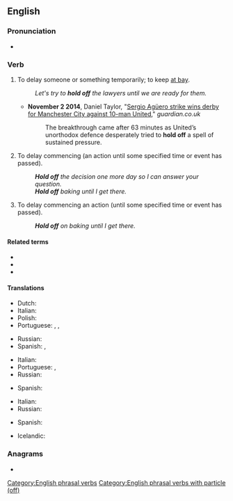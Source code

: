 {{also|holdoff}}
==English==

===Pronunciation===
* {{audio|en|en-au-hold off.ogg|Audio (AU)}}

===Verb===
{{en-verb|holds off|holding off|held off}}

# {{lb|en|idiomatic|transitive}} To delay someone or something temporarily; to keep [[at bay]].
#: ''Let's try to '''hold off''' the lawyers until we are ready for them.''
#* '''November 2 2014''', Daniel Taylor, "[http://www.theguardian.com/football/2014/nov/02/manchester-city-manchester-united-premier-league-match-report Sergio Agüero strike wins derby for Manchester City against 10-man United]," ''guardian.co.uk''
#*: The breakthrough came after 63 minutes as United’s unorthodox defence desperately tried to '''hold off''' a spell of sustained pressure.
# {{lb|en|idiomatic|transitive}} To delay commencing (an action until some specified time or event has passed).
#: '''''Hold off''' the decision one more day so I can answer your question.''
#: '''''Hold off''' baking until I get there.''
# {{lb|en|idiomatic|intransitive}} To delay commencing an action (until some specified time or event has passed).
#: '''''Hold off''' on baking until I get there.''

====Related terms====
* {{l|en|hold up}}
* {{l|en|hold it}}
* {{l|en|forhold}}

====Translations====
{{trans-top|to delay someone or something}}
* Dutch: {{t+|nl|tegenhouden}}
* Italian: {{t+|it|ritardare}}
* Polish: {{t+|pl|odroczyć}}
* Portuguese: {{t+|pt|deter}}, {{t+|pt|reter}}, {{t+|pt|segurar}}
{{trans-mid}}
* Russian: {{t+|ru|откла́дывать}}
* Spanish: {{t+|es|posponer}}, {{t+|es|retrasar}}
{{trans-bottom}}

{{trans-top|to delay commencing}}
* Italian: {{t+|it|posporre}}
* Portuguese: {{t+|pt|deter}}, {{t+|pt|segurar}}
* Russian: {{t+|ru|откла́дывать}}
{{trans-mid}}
* Spanish: {{t+|es|posponer}}
{{trans-bottom}}

{{trans-top|To delay commencing an action}}
* Italian: {{t+|it|attendere}}
* Russian: {{t+|ru|откла́дывать}}
{{trans-mid}}
* Spanish: {{t+|es|posponer}}
{{trans-bottom}}

{{checktrans-top}}
* Icelandic: {{t-check|is|Biða með það}}
{{trans-mid}}
{{trans-bottom}}

===Anagrams===
* {{anagrams|en|a=dffhloo|offhold}}

[[Category:English phrasal verbs]]
[[Category:English phrasal verbs with particle (off)]]